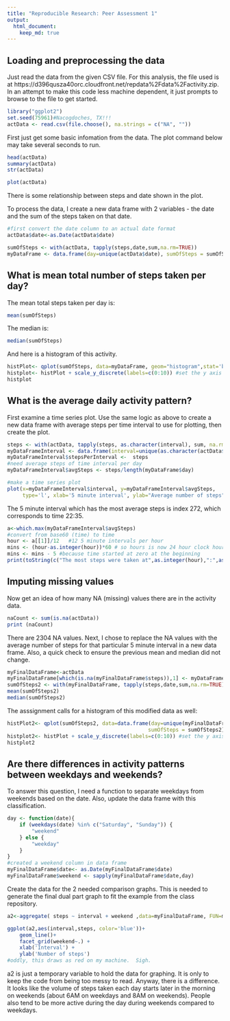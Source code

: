 ```yaml
---
title: "Reproducible Research: Peer Assessment 1"
output: 
  html_document:
    keep_md: true
---
```



## Loading and preprocessing the data
Just read the data from the given CSV file.  For this analysis, the file used is at https://d396qusza40orc.cloudfront.net/repdata%2Fdata%2Factivity.zip.  In an attempt to make this code less machine dependent, it just prompts to browse to the file to get started.

```r
library("ggplot2")
set.seed(75961)#Nacogdoches, TX!!!
actData <- read.csv(file.choose(), na.strings = c("NA", ""))
```

First just get some basic infomation from the data.  The plot command below may take several seconds to run.


```r
head(actData)
summary(actData)
str(actData)

plot(actData)
```

There is some relationship between steps and date shown in the plot.

To process the data, I create a new data frame with 2 variables - the date and the sum of the steps taken on that date.

```r
#first convert the date column to an actual date format
actData$date<-as.Date(actData$date)

sumOfSteps <- with(actData, tapply(steps,date,sum,na.rm=TRUE))
myDataFrame <- data.frame(day=unique(actData$date), sumOfSteps = sumOfSteps)
```

## What is mean total number of steps taken per day?

The mean total steps taken per day is:
```r
mean(sumOfSteps)
```

The median is:
```r
median(sumOfSteps)
```

And here is a histogram of this activity.

```r
histPlot<- qplot(sumOfSteps, data=myDataFrame, geom="histogram",stat='bin',xlab="Number of steps", ylab="Days")
histplot<- histPlot + scale_y_discrete(labels=c(0:10)) #set the y axis better
histplot
```

## What is the average daily activity pattern?
First examine a time series plot.  Use the same logic as above to create a new data frame with average steps per time interval to use for plotting, then create the plot.

```r
steps <- with(actData, tapply(steps, as.character(interval), sum, na.rm=TRUE))
myDataFrameInterval <- data.frame(interval=unique(as.character(actData$interval)))
myDataFrameInterval$stepsPerInterval <-  steps
#need average steps of time interval per day
myDataFrameInterval$avgSteps <- steps/length(myDataFrame$day)

#make a time series plot
plot(x=myDataFrameInterval$interval, y=myDataFrameInterval$avgSteps, 
     type='l', xlab='5 minute interval', ylab="Average number of steps")
```

The 5 minute interval which has the most average steps is index 272, which corresponds to time 22:35.
```r
a<-which.max(myDataFrameInterval$avgSteps)
#convert from base60 (time) to time
hour <- a[[1]]/12   #12 5 minute intervals per hour
mins <- (hour-as.integer(hour))*60 # so hours is now 24 hour clock hours, minutes is minutes
mins <- mins - 5 #because time started at zero at the beginning
print(toString(c("The most steps were taken at",as.integer(hour),":",as.integer(mins))))

```

## Imputing missing values

Now get an idea of how many NA (missing) values there are in the activity data.

```r
naCount <- sum(is.na(actData))
print (naCount)
```
There are 2304 NA values.  Next, I chose to replace the NA values with the average number of steps for that particular 5 minute interval in a new data frame.
Also, a quick check to ensure the previous mean and median did not change.

```r
myFinalDataFrame<-actData
myFinalDataFrame[which(is.na(myFinalDataFrame$steps)),1] <- myDataFrameInterval$avgSteps
sumOfSteps2 <- with(myFinalDataFrame, tapply(steps,date,sum,na.rm=TRUE))
mean(sumOfSteps2)
median(sumOfSteps2)
```

The asssignment calls for a histogram of this modified data as well:

```r
histPlot2<- qplot(sumOfSteps2, data=data.frame(day=unique(myFinalDataFrame$date), 
                                              sumOfSteps = sumOfSteps2), geom="histogram",stat='bin',xlab="Number of steps", ylab="Days")
histplot2<- histPlot + scale_y_discrete(labels=c(0:10)) #set the y axis better
histplot2
```

## Are there differences in activity patterns between weekdays and weekends?

To answer this question, I need a function to separate weekdays from weekends based on the date.  Also, update the data frame with this classification.

```r
day <- function(date){
    if (weekdays(date) %in% c("Saturday", "Sunday")) {
        "weekend"
    } else {
        "weekday"
    }
}
#created a weekend column in data frame
myFinalDataFrame$date<- as.Date(myFinalDataFrame$date)
myFinalDataFrame$weekend <- sapply(myFinalDataFrame$date,day)

```

Create the data for the 2 needed comparison graphs.  This is needed to generate the final dual part graph to fit the example from the class repository.

```r
a2<-aggregate( steps ~ interval + weekend ,data=myFinalDataFrame, FUN=mean)

ggplot(a2,aes(interval,steps, color='blue'))+
    geom_line()+
    facet_grid(weekend~.) +
    xlab('Interval') +
    ylab('Number of steps')
#oddly, this draws as red on my machine.  Sigh.
```

a2 is just a temporary variable to hold the data for graphing.  It is only to keep the code from being too messy to read.  Anyway, there is a difference.  It looks like the volume of steps taken each day starts later in the morning on weekends (about 6AM on weekdays and 8AM on weekends).  People also tend to be more active during the day during weekends compared to weekdays.
























